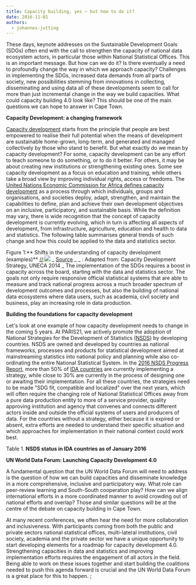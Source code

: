 ---
title: Capacity building, yes — but how to do it?
date: 2016-11-01
authors:
  - johannes-jutting
---

These days, keynote addresses on the Sustainable Development Goals (SDGs) often end with the call to strengthen the capacity of national data ecosystem actors, in particular those within National Statistical Offices. This is an important message. But how can we do it? Is there eventually a need to profoundly change the way in which we approach capacity? Challenges in implementing the SDGs, increased data demands from all parts of society, new possibilities stemming from innovations in collecting, disseminating and using data all of these developments seem to call for more than just incremental change in the way we build capacities. What could capacity building 4.0 look like? This should be one of the main questions we can hope to answer in Cape Town.

**Capacity Development: a changing framework**

[Capacity development](http://www.uneca.org/sites/default/files/images/eca_capacity_development_strategy_eng_june2015_rev3.pdf) starts from the principle that people are best empowered to realise their full potential when the means of development are sustainable home-grown, long-term, and generated and managed collectively by those who stand to benefit. But what exactly do we mean by capacity development? For some, capacity development can be any effort to teach someone to do something, or to do it better. For others, it may be about creating new institutions or strengthening existing ones. Some see capacity development as a focus on education and training, while others take a broad view by improving individual rights, access or freedoms.
The [United Nations Economic Commission for Africa defines capacity development](http://www.uneca.org/our-work/capacity-development) as a process through which individuals, groups and organisations, and societies deploy, adapt, strengthen, and maintain the capabilities to define, plan and achieve their own development objectives on an inclusive, participatory, and sustainable basis.
While the definition may vary, there is wide recognition that the concept of capacity development is currently evolving, which in turn is affecting all aspects of development, from infrastructure, agriculture, education and health to data and statistics. The following table summarises general trends of such change and how this could be applied to the data and statistics sector.

Figure 1:** Shifts in the understanding of capacity development (examples)**
[//]:<img src="http://undataforum.org/WorldDataForum/wp-content/uploads/2016/11/paris21Chart-1024x405.jpg" />
_ <u>Source</u> _ _ : Adapted from: Capacity Development Strategy, UNECA 2014 _
The implementation of the SDGs requires a boost in capacity across the board, starting with the data and statistics sector. The goals not only require responsive official statistical systems that are able to measure and track national progress across a much broader spectrum of development outcomes and processes, but also the building of national data ecosystems where data users, such as academia, civil society and business, play an increasing role in data production.

**Building the foundations for capacity development**

Let's look at one example of how capacity development needs to change in the coming 5 years. At PARIS21, we actively promote the adoption of National Strategies for the Development of Statistics ([NSDS](http://www.paris21.org/NSDS)) by developing countries. NSDS are owned and developed by countries as national frameworks, processes and products for statistical development aimed at mainstreaming statistics into national policy and planning while also co-ordinating the entire National Statistical System. In the [2016 NSDS Progress Report](http://www.paris21.org/sites/default/files/NSDS-status-Jan2016.pdf), more than 50% of [IDA countries](https://ida.worldbank.org/about/borrowing-countries) are currently implementing a strategy, while close to 30% are currently in the process of designing one or awaiting their implementation. For all these countries, the strategies need to be made "SDG fit, compatible and localized" over the next years, which will often require the changing role of National Statistical Offices away from a pure data production entity to more of a service provider, quality approving institution and agency that convenes and connects different actors inside and outside the official systems of users and producers of data. For the countries without a strategy, either because it is expired or absent, extra efforts are needed to understand their specific situation and which approaches for implementation in their national context could work best.

Table 1. **NSDS status in IDA countries as of January 2016**

[//]: <img src="http://undataforum.org/WorldDataForum/wp-content/uploads/2016/11/paris21Table-1024x410.jpg" />

**UN World Data Forum: Launching Capacity Development 4.0**

A fundamental question that the UN World Data Forum will need to address is the question of how we can build capacities and disseminate knowledge in a more comprehensive, inclusive and participatory way. What role can peer-review learning and South-South cooperation play? How can we align international efforts in a more coordinated manner to avoid crowding out of national efforts and overlap? Those and similar questions will be at the centre of the debate on capacity building in Cape Town.

At many recent conferences, we often hear the need for more collaboration and inclusiveness. With participants coming from both the public and private sectors national statistical offices, multi-lateral institutions, civil society, academia and the private sector we have a unique opportunity to start developing elements for a roadmap for capacity development 4.0. Strengthening capacities in data and statistics and improving implementation efforts requires the engagement of all actors in the field. Being able to work on these issues together and start building the coalitions needed to push this agenda forward is crucial and the UN World Data Forum is a great place for this to happen.
;
